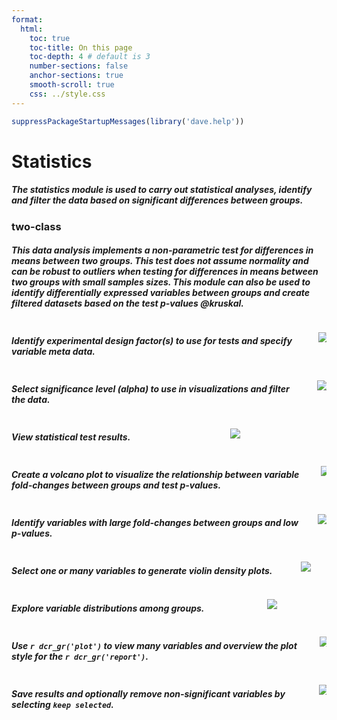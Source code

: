 ```yaml
---
format:
  html:
    toc: true
    toc-title: On this page
    toc-depth: 4 # default is 3
    number-sections: false
    anchor-sections: true
    smooth-scroll: true
    css: ../style.css
---
```


```r
suppressPackageStartupMessages(library('dave.help'))
```

# Statistics
##### The [statistics]{.txbox_green} module is used to carry out statistical analyses, identify and filter the data based on significant differences between groups.

### [two-class]{.txbox_green}

##### This data analysis implements a non-parametric test for differences in means between two groups. This test does not assume normality and can be robust to outliers when testing for differences in means between two groups with small samples sizes. This module can also be used to identify differentially expressed variables between groups and create filtered datasets based on the test p-values @kruskal.

::::: columns 
::: column 
##### Identify experimental design factor(s) to use for tests and specify variable meta data.
::: 

::: column 
![](img/dave.stat/design.png){.bordered}
:::
:::

::::: columns 
::: column 
##### Select significance level (alpha) to use in visualizations and filter the data.
::: 
::: column 
![](img/dave.stat/filter.png){.bordered}
:::
:::

::::: columns 
::: column 
##### View statistical test results.
::: 
::: column 
![](img/dave.stat/results.png){.bordered}
:::
:::

::::: columns 
::: column 
##### Create a volcano plot to visualize the relationship between variable fold-changes between groups and test p-values.
::: 
::: column 
![](img/dave.stat/volcanoe.png){.bordered}
:::
:::

::::: columns 
::: column 
##### Identify variables with large fold-changes between groups and low p-values.
::: 
::: column 
![](img/dave.stat/volcanoe_explore.png){.bordered}
:::
:::

::::: columns 
::: column 
##### Select one or many variables to generate violin density plots.
::: 
::: column 
![](img/dave.stat/violin.png){.bordered}
:::
:::

::::: columns 
::: column 
##### Explore variable distributions among groups.
::: 
::: column 
![](img/dave.stat/violin_explore.png){.bordered}
:::
:::

::::: columns 
::: column 
##### Use `r dcr_gr('plot')` to view many variables and overview the plot style for the `r dcr_gr('report')`.
::: 
::: column 
![](img/dave.stat/violin_plot.png){.bordered}
:::
:::

::::: columns 
::: column 
##### Save results and optionally remove non-significant variables by selecting `keep selected`.
::: 
::: column 
![](img/dave.stat/save.png){.bordered}
:::
:::
